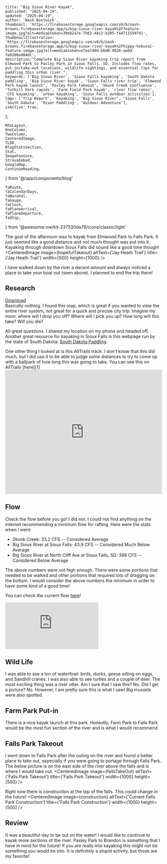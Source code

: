 
    title: "Big Sioux River Kayak",
    published: "2025-04-19",
    updated: "2025-04-19",
    author: 'Nash Bostwick',
    thumbnail: 'https://firebasestorage.googleapis.com/v0/b/nash-browns.firebasestorage.app/o/big-sioux-river-kayak%2Ffeature-image.jpg?alt=media&token=39eb2a7e-7b62-48c2-b205-f44711550741',
    thumbnailIllustration: 'https://firebasestorage.googleapis.com/v0/b/nash-browns.firebasestorage.app/o/big-sioux-river-kayak%2Fhippy-hokusai-feature-image.jpg?alt=media&token=e7ea740d-b6d0-4026-aa8d-fe0206ed04dc',
    description:"Complete Big Sioux River kayaking trip report from Elmwood Park to Pasley Park in Sioux Falls, SD. Includes flow rates, put-in/take-out locations, wildlife sightings, and essential tips for paddling this urban river.",
    keywords: ['Big Sioux River', 'Sioux Falls kayaking', 'South Dakota paddling', 'Big Sioux River kayak', 'Sioux Falls river trip', 'Elmwood Park kayak launch', 'Pasley Park takeout', 'Skunk Creek confluence', 'Tuthill Park rapids', 'Farm Field Park kayak', 'river flow rates', 'CFS kayaking', 'urban kayaking', 'Sioux Falls outdoor activities'],
    tags: ['Trip Report', 'Kayaking', 'Big Sioux River', 'Sioux Falls', 'South Dakota', 'River Paddling', 'Outdoor Adventure'],
    isActive: true,
};


    MdxLayout,
    OneColumn,
    TwoColumn,
    CenteredImage, 
    TLDR,
    BlogStatsSection,
    Stat,
    ImageFeature,
    StravaEmbed,
    GoogleMap,
    ContinueReading,
} from '@/app/components/blog'



    faRoute,
    faCalendarDays,
    faNarwhal,
    faGauge,
    faClock,
    faPlaneArrival,
    faPlaneDeparture,
    faShip,
} from '@awesome.me/kit-237330da78/icons/classic/light'



<ImageFeature
    title='Big Sioux River Kayak'
    image={featureImage}
/>

<BlogStatsSection>
    <Stat title={'Distance'} stat={'8.08 Mi'} icon={faRoute}/>
    <Stat title={'Days'} stat={'1'} icon={faCalendarDays}/>
    <Stat title={'Speed(CFS)'} stat={'398'} icon={faGauge}/>
    <Stat title={'Paddle Time'} stat={'4:23:56'} icon={faClock}/>
    <Stat title={'Difficulty'} stat={'Easy'} icon={faShip}/>
    <Stat title={'Put In'} stat={'Elmwood Park'} icon={faPlaneArrival}/>
    <Stat title={'Take Out'} stat={'Pasley Park'} icon={faPlaneDeparture}/>
    <Stat title={'Fish Caught'} stat={'0'} icon={faNarwhal}/>
</BlogStatsSection>

<MdxLayout>

<TLDR
text="I was visiting my mother, a resident of Sioux Falls, in April of 2025. I decided to bring my Packraft. Why? During a previous visit, I was walking her dog and noticed some people kayaking down a river in Tuthill Park. It stuck, and Easter weekend 2025 was when the stars aligned to see what the river was like." 
/>

The goal of the afternoon was to kayak from Elmwood Park to Falls Park. It just seemed like a good distance and not much thought was put into it. Kayaking through downtown Sioux Falls did sound like a good time though!
<CenteredImage image={hopefulTakeout} altText={'Jay Heath Trail'} title={'Jay Heath Trail'} width={500} height={1000} />

I have walked down by the river a decent amount and always noticed a place to take your boat out (seen above). I planned to end the trip there!


## Research
<TwoColumn>
<div className="flex flex-col justify-center items-center w-full">
<CenteredImage image={map} altText={'Jay Heath Trail'} title={'Jay Heath Trail'} width={500} height={1000} />
<a href="/blog/big-sioux-river-kayak/JayHeathTrail_85x11.pdf" download className="btn btn-ghost">Download</a>
</div>

<div>
Basically nothing. I found this map, which is great if you wanted to view the entire river system, not great for a quick and precise city trip. Imagine my mom: 
where will I drop you off? 
Where will I pick you up?
How long will this take?
Will you die?

All great questions. I shared my location on my phone and headed off.
<br/>
Another great resource for kayaking in Sioux Falls is this webpage run by the state of South Dakota: [South Dakota Paddling][3]
</div>
</TwoColumn>

<TwoColumn>
One other thing I looked at is this AllTrails track. I don't know that this did much, but I did use it to be able to judge some distances to try to come up with a ballpark of how long this was going to take. You can see this on AllTrails [here][1]

<iframe className="alltrails" src="https://www.alltrails.com/widget/trail/us/south-dakota/big-sioux-river-kayaking-route-ward-to-brandon?elevationDiagram=false" width="100%" height="400" frameBorder="0" scrolling="no" marginHeight="0" marginWidth="0" title="AllTrails: Trail Guides and Maps for Hiking, Camping, and Running"></iframe>
</TwoColumn>

## Flow
Check the flow before you go! I did not. I could not find anything on the internet recommending a minimum flow for rafting. Here were the stats when I went:

* Skunk Creek: 33.2 CFS                                           -- Considered Average
* Big Sioux River at Sioux Falls: 43.9 CFS                        -- Considered Much Below Average
* Big Sioux River at North Cliff Ave at Sioux Falls, SD: 398 CFS  -- Considered Below Average

The above numbers were not high enough. There were some portions that needed to be walked and other portions that required lots of dragging on the bottom. I would consider the above numbers the minimum in order to have some kind of a good time!

You can check the current flow [here][2]!

<OneColumn>
    <div style={{ width: '638px', height: '448px', overflow: 'hidden', position: 'relative' }}>
          <iframe
            src="https://waterwatch.usgs.gov/new/index.php?mt=real&st=big+sioux+river&usst=&ushuc=&go=GO&id=wwlmap_viewer&xft=0&choose=&ssonly=1&sspopup=0&snmfb=0&mt=real&mcf=jsontile"
            style={{
              position: 'absolute',
              top: '-474px',     // SMALL move up
              left: '-356px',   // BIGGER move right
              width: '1200px',
              height: '1000px',
              border: 'none',
            }}
            scrolling="no"
            frameBorder="0"
            title="USGS Map"
          />
    </div>
</OneColumn>


## Putting In
I put in at Elmwood Park. I had never been to Elmwood Park and it was easy enough to find a place on the bank to launch from. I would say this is the case with this entire portion of the river. If you walked on top of the levee at any given point, I'm sure you would see a decent place to launch!

## Elmwood -> Madison Street
Not much water. There was a significant amount of dragging on the bottom. I had to get out of the boat to cross the rip rap under the Madison Street Bridge.

## Madison Street -> Zoo
There was water on this section. I found out why at the end!
<CenteredImage image={rocks} altText={'Big Sioux Rock Crossing'} title={'Rock Crossing'} width={1000} height={500} />

These rocks / dam are labeled on the official map. Here is a more exact location:
<TwoColumn>
    <CenteredImage image={rockMap} altText={'Big Sioux Rock Crossing Location'} title={'Rock Crossing'} width={500} height={1000} />
    <GoogleMap
        url={'https://www.google.com/maps/embed?pb=!1m17!1m12!1m3!1d857.7072740462057!2d-96.76801973033982!3d43.53798197038517!2m3!1f0!2f0!3f0!3m2!1i1024!2i768!4f13.1!3m2!1m1!2zNDPCsDMyJzE2LjciTiA5NsKwNDYnMDIuNiJX!5e1!3m2!1sen!2sus!4v1745428856288!5m2!1sen!2sus'}
    />
</TwoColumn>

## Zoo -> Confluence with Skunk Creek
Starting below the rocks was the worst water on the river. There was hardly any and I did not even attempt to launch. I ended up almost calling the trip at this point but I decided to walk down to Skunk Creek to see if there was more water. It turns out there was! I walked across the below bridge and down to the confluence to launch!
<CenteredImage image={bridgeToSkunk} altText={'Bridge to Skunk Creek'} title={'Bridge to Skunk Creek'} width={1000} height={500} />

<TwoColumn>
<CenteredImage image={needle} altText={'Syringe Down by the Sioux River'} title={'Syringe Down By The River'} width={1000} height={500} />
I would bring shoes for the walk. You never know what you are going to find down by the river in Sioux Falls! I found a couple of syringes :(
</TwoColumn>

## Skunk Creek -> Farm Field Park
The water came and went. There was still a significant amount of dragging. The closer to Farm Field Park I got the better the water. There were a few small rapids on this section. If that's not your thing I would skip!

## Farm Field Park -> Pasley Park
Probably the best water of the trip. There is also a fun little rapid at Tuthill Park. Some asshole decided to park his plane in the woods. Not sure what that is all about?
<CenteredImage image={airplane} altText={'Airplane in the Woods'}  width={500} height={500} />

## Taking Out
<TwoColumn>
<div className='w-full sm:w-1/2'>
Taking out can be done almost anywhere along the river. I chose Pasley Park on the fly due to time constraints. Next time I will make it to the falls!
</div>
<div className='w-full sm:w-1/2'>
<iframe src="https://www.google.com/maps/embed?pb=!1m14!1m8!1m3!1d1446.5129889286798!2d-96.698167!3d43.522651!3m2!1i1024!2i768!4f13.1!3m3!1m2!1s0x878eb428ceb171e3%3A0x48c3788cd4b106c!2sParking%20lot%2C%20S%20Southeastern%20Ave%2C%20Sioux%20Falls%2C%20SD%2057103!5e0!3m2!1sen!2sus!4v1745528154482!5m2!1sen!2sus" width="100%" height="450" style={{"border":0}} allowFullScreen="" loading="lazy" referrerPolicy="no-referrer-when-downgrade"></iframe>
</div>
</TwoColumn>

## Wild Life
<TwoColumn>
<CenteredImage image={mussle} altText={'Big Mussel'} title={'Big Mussel'} width={1000} height={500} />
I was able to see a ton of waterfowl: birds, ducks, geese sitting on eggs, and Sandhill cranes. I was also able to see turtles and a couple of deer. The most exciting thing was a river otter. Am I sure that I saw this? No. Did I get a picture? No. However, I am pretty sure this is what I saw! Big mussels were also spotted.
</TwoColumn>

## Farm Park Put-in
There is a nice kayak launch at this park. Honestly, Farm Park to Falls Park would be the most fun section of the river and is what I would recommend.

<TwoColumn>
    <CenteredImage image={launch} altText={'Farm Park Canoe and Kayak Launch'} title={'Canoe and Kayak Launch'} width={500} height={500} />
    <GoogleMap
        url={'https://www.google.com/maps/embed?pb=!1m18!1m12!1m3!1d302.5535713534548!2d-96.7504343828405!3d43.501449880950325!2m3!1f0!2f0!3f0!3m2!1i1024!2i768!4f13.1!3m3!1m2!1s0x878ec90045dc01af%3A0xb29ff98a93bb23fb!2sFarm%20Field%20Park%20Kayak%20%26%20Canoe%20Access!5e1!3m2!1sen!2sus!4v1745430322845!5m2!1sen!2sus'}
    />
</TwoColumn>

## Falls Park Takeout
I went down to Falls Park after the outing on the river and found a better place to take out, especially if you were going to portage through Falls Park. The below picture is on the east side of the river above the falls and is where I would take out.
<CenteredImage image={fallsTakeOut} altText={'Falls Park Takeout'} title={'Falls Park Takeout'} width={1000} height={500} />

Right now there is construction at the top of the falls. This could change in the future!
<CenteredImage image={construction} altText={'Current Falls Park Construction'} title={'Falls Park Construction'} width={1000} height={500} />

## Review

<TwoColumn>

<div className='w-full sm:w-1/2'>
It was a beautiful day to be out on the water! I would like to continue to kayak more sections of the river. Pasley Park to Brandon is something that I have in mind for the future! If you are really into kayaking this might not be something you would be into. It is definitely a stupid activity, but those are my favorite!
</div>

<div className='w-full sm:w-1/2'>
<StravaEmbed dataEmbedId='14226823720'/>
</div>

</TwoColumn>

<br/>
<br/>

<ContinueReading 
    articleOne={relatedArticleOne}
    articleTwo={relatedArticleTwo}
    articleThree={relatedArticleThree}
/>

</MdxLayout>

[1]: https://www.alltrails.com/trail/us/south-dakota/big-sioux-river-kayaking-route-ward-to-brandon
[2]: https://waterwatch.usgs.gov/new/index.php?mt=real&st=big+sioux+river&usst=&ushuc=&go=GO&id=wwlmap_viewer
[3]: https://gfp.sd.gov/paddling/

